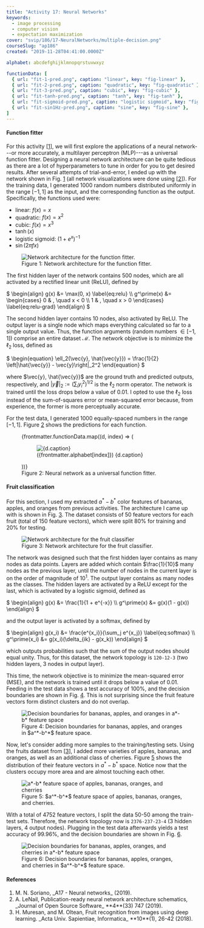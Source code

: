 ```yaml
---
title: "Activity 17: Neural Networks"
keywords:
  - image processing
  - computer vision
  - expectation maximization
cover: "svip/186/17-NeuralNetworks/multiple-decision.png"
courseSlug: "ap186"
created: "2019-11-28T04:41:00.0000Z"

alphabet: abcdefghijklmnopqrstuvwxyz

functionData: [
  { url: "fit-1-pred.png", caption: "linear", key: "fig-linear" },
  { url: "fit-2-pred.png", caption: "quadratic", key: "fig-quadratic" },
  { url: "fit-3-pred.png", caption: "cubic", key: "fig-cubic" },
  { url: "fit-tanh-pred.png", caption: "tanh", key: "fig-tanh" },
  { url: "fit-sigmoid-pred.png", caption: "logistic sigmoid", key: "fig-sigmoid" },
  { url: "fit-sin1Hz-pred.png", caption: "sine", key: "fig-sine" },
]
---
```



#### Function fitter

For this activity [[1](#Soriano2019)], we will first explore the applications of a neural network---or more accurately,
a multilayer perceptron (MLP)---as a universal function fitter. Designing a neural network architecture can be quite
tedious as there are a lot of hyperparameters to tune in order for you to get desired results. After several attempts of
trial-and-error, I ended up with the network shown in Fig.&nbsp;[1](#fig-funcfit-architecture) (all network
visualizations were done using [[2](#LeNail2019)]). For the training data, I generated 1000 random numbers distributed
uniformly in the range $[-1, 1]$ as the input, and the corresponding function as the output. Specifically, the functions
used were:

- linear: $f(x) = x$
- quadratic: $f(x) = x^2$
- cubic: $f(x) = x^3$
- $\tanh(x)$
- logistic sigmoid: $(1 + e^x)^{-1}$
- $\sin(2\pi fx)$

<figure id="fig-funcfit-architecture" class="container">
  <img
    src={buildCldUrl("svip/186/17-NeuralNetworks/func-fit.png")}
    alt="Network architecture for the function fitter."
  />
  <figcaption class="col-span-3 text-center">
    Figure 1: Network architecture for the function fitter.
  </figcaption>
</figure>

The first hidden layer of the network contains 500 nodes, which are all activated by a rectified linear unit (ReLU),
defined by

<span id="eq-relu" class="mx-auto">
$
\begin{align}
  g(x) &= \max(0, x) \label{eq:relu} \\
	g^\prime(x) &=
	\begin{cases}
    0 & , \quad x < 0 \\
      1 & , \quad x > 0
	\end{cases} \label{eq:relu-grad}
\end{align}
$
</span>

The second hidden layer contains 10 nodes, also activated by ReLU. The output layer is a single node which maps
everything calculated so far to a single output value. Thus, the function arguments (random numbers $\in [-1,1]$)
comprise an entire dataset $\mathcal{M}$. The network objective is to minimize the $\ell_2$ loss, defined as

<span id="eq-l2-loss" class="mx-auto">
$
\begin{equation}
  \ell_2(\vec{y}, \hat{\vec{y}}) = \frac{1}{2} \left|\hat{\vec{y}} - \vec{y}\right|_2^2
\end{equation}
$
</span>

where $\vec{y}, \hat{\vec{y}}$ are the ground truth and predicted outputs, respectively, and
$\left|\vec{y}\right|_2 := \left(\sum_i y_i^2\right)^{1/2}$ is the $\ell_2$ norm operator. The network is trained until
the loss drops below a value of 0.01. I opted to use the $\ell_2$ loss instead of the sum-of-squares error or
mean-squared error because, from experience, the former is more perceptually accurate.

For the test data, I generated 1000 equally-spaced numbers in the range $[-1,1]$. Figure&nbsp;[2](#fig-function-fitter)
shows the predictions for each function.

<figure id="fig-function-fitter" class="container grid grid-cols-3 gap-4 items-end">
  {frontmatter.functionData.map((d, index) => (
    <figure id={d.key}>
      <img
        src={buildCldUrl(`svip/186/17-NeuralNetworks/${d.url}`)}
        alt={d.caption}
      />
      <figcaption class="text-center">
        ({frontmatter.alphabet[index]}) {d.caption}
      </figcaption>
    </figure>
  ))}
  <figcaption class="col-span-3 text-center">
    Figure 2: Neural network as a universal function fitter.
  </figcaption>
</figure>

#### Fruit classification

For this section, I used my extracted $a^*-b^*$ color features of bananas, apples, and oranges from previous activities.
The architecture I came up with is shown in Fig.&nbsp;[3](#fig-fruit-architecture). The dataset consists of 50 feature
vectors for each fruit (total of 150 feature vectors), which were split 80% for training and 20% for testing.

<figure id="fig-fruit-architecture" class="container">
  <img
    src={buildCldUrl("svip/186/17-NeuralNetworks/fruit-net.png")}
    alt="Network architecture for the fruit classifier"
  />
  <figcaption class="col-span-3 text-center">
    Figure 3: Network architecture for the fruit classifier.
  </figcaption>
</figure>

The network was designed such that the first hidden layer contains as many nodes as data points. Layers are added which
contain $\frac{1}{10}$ many nodes as the previous layer, until the number of nodes in the current layer is on the order
of magnitude of 10<sup>1</sup>. The output layer contains as many nodes as the classes. The hidden layers are activated
by a ReLU except for the last, which is activated by a logistic sigmoid, defined as

<span id="eq-sigmoid" class="mx-auto">
$
\begin{align}
  g(x) &= \frac{1}{1 + e^{-x}} \\
	g^\prime(x) &= g(x)(1 - g(x))
\end{align}
$
</span>

and the output layer is activated by a softmax, defined by

<span id="eq-softmax" class="mx-auto">
$
\begin{align}
  g(x_i) &= \frac{e^{x_i}}{\sum_j e^{x_j}} \label{eq:softmax} \\
	g^\prime(x_i) &= g(x_i)(\delta_{ik} - g(x_k))
\end{align}
$
</span>

which outputs probabilities such that the sum of the output nodes should equal unity. Thus, for this dataset, the
network topology is `120-12-3` (two hidden layers, 3 nodes in output layer).

This time, the network objective is to minimize the mean-squared error (MSE), and the network is trained until it drops
below a value of 0.01. Feeding in the test data shows a test accuracy of 100%, and the decision boundaries are shown
in Fig.&nbsp;[4](#fig-fruit-decision3). This is not surprising since the fruit feature vectors form distinct clusters
and do not overlap.

<figure id="fig-fruit-decision3" class="container">
  <img
    src={buildCldUrl("svip/186/17-NeuralNetworks/ban-app-ora-decision.png")}
    alt="Decision boundaries for bananas, apples, and oranges in a*-b* feature space"
    class="mx-auto"
  />
  <figcaption class="text-center">
    Figure 4: Decision boundaries for bananas, apples, and oranges in $a^*-b^*$ feature space.
  </figcaption>
</figure>

Now, let's consider adding more samples to the training/testing sets. Using the fruits dataset from [[3](#Muresan2018)],
I added more varieties of apples, bananas, and oranges, as well as an additional class of cherries.
Figure&nbsp;[5](#fig-fruits-set) shows the distribution of their feature vectors in $a^*-b^*$ space. Notice now that the
clusters occupy more area and are almost touching each other.

<figure id="fig-fruits-set" class="container">
  <img
    src={buildCldUrl("svip/186/17-NeuralNetworks/fruits-train.png")}
    alt="a*-b* feature space of apples, bananas, oranges, and cherries"
    class="mx-auto"
  />
  <figcaption class="text-center">
    Figure 5: $a^*-b^*$ feature space of apples, bananas, oranges, and cherries.
  </figcaption>
</figure>

With a total of 4752 feature vectors, I split the data 50-50 among the train-test sets. Therefore, the network topology
now is `2376-237-23-4` (3 hidden layers, 4 output nodes). Plugging in the test data afterwards yields a test accuracy of
99.96%, and the decision boundaries are shown in Fig.&nbsp;[6](#fig-multiple-fruits).

<figure id="fig-multiple-fruits" class="container">
  <img
    src={buildCldUrl("svip/186/17-NeuralNetworks/multiple-decision.png")}
    alt="Decision boundaries for bananas, apples, oranges, and cherries in a*-b* feature space"
    class="mx-auto"
  />
  <figcaption class="text-center">
    Figure 6: Decision boundaries for bananas, apples, oranges, and cherries in $a^*-b^*$ feature space.
  </figcaption>
</figure>

#### References

<ol className="reference">
  <li id="Soriano2019">M. N. Soriano, _A17 - Neural networks_ (2019).</li>
  <li id="LeNail2019">
    A. LeNail, Publication-ready neural network architecture schematics,
    _Journal of Open Source Software_ **4**(33) 747 (2019).
  </li>
  <li id="Muresan2018">
    H. Muresan, and M. Oltean, Fruit recognition from images using deep learning.
    _Acta Univ. Sapientiae, Informatica_ **10**(1), 26-42 (2018).
  </li>
</ol>
